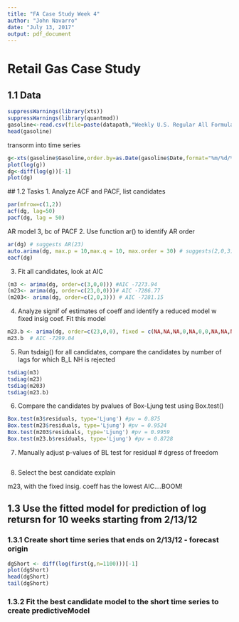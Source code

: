 ```yaml
---
title: "FA Case Study Week 4"
author: "John Navarro"
date: "July 13, 2017"
output: pdf_document
---
```


# Retail Gas Case Study
## 1.1 Data
```r
suppressWarnings(library(xts))
suppressWarnings(library(quantmod))
gasoline<-read.csv(file=paste(datapath,"Weekly U.S. Regular All Formulations Retail Gasoline Prices.csv",sep="/"))
head(gasoline)
```

transorm into time series
```r
g<-xts(gasoline$Gasoline,order.by=as.Date(gasoline$Date,format="%m/%d/%y"))
plot(log(g))
dg<-diff(log(g))[-1]
plot(dg)
```
 
 ## 1.2 Tasks
 1. Analyze ACF and PACF, list candidates
 
```r
par(mfrow=c(1,2))
acf(dg, lag=50)
pacf(dg, lag = 50)
```
AR model 3, bc of PACF
2. Use function ar() to identify AR order

```r
ar(dg) # suggests AR(23)
auto.arima(dg, max.p = 10,max.q = 10, max.order = 30) # suggests(2,0,3)
eacf(dg)
```
3. Fit all candidates, look at AIC
```r
(m3 <- arima(dg, order=c(3,0,0))) #AIC -7273.94
(m23<- arima(dg, order=c(23,0,0)))# AIC -7286.77
(m203<- arima(dg, order=c(2,0,3))) # AIC -7281.15
```
4. Analyze signif of estimates of coeff and identify a reduced model w fixed insig coef.
Fit this model
```r
m23.b <- arima(dg, order=c(23,0,0), fixed = c(NA,NA,NA,0,NA,0,0,NA,NA,NA,0,0,0,NA,NA,0,NA,NA,NA,0,0,0,NA,NA), transform.pars = F)
m23.b  # AIC -7299.04

```
5. Run tsdaig() for all candidates, compare the candidates by number of lags for which B_L NH is rejected
```r
tsdiag(m3)
tsdiag(m23)
tsdiag(m203)
tsdiag(m23.b)
```
6. Compare the candidates by pvalues of Box-Ljung test using Box.test()
```r
Box.test(m3$residuals, type='Ljung') #pv = 0.875
Box.test(m23$residuals, type='Ljung') #pv = 0.9524
Box.test(m203$residuals, type='Ljung') #pv = 0.9959
Box.test(m23.b$residuals, type='Ljung') #pv = 0.8728
```
7. Manually adjust p-values of BL test for residual # dgress of freedom
```r


```
8. Select the best candidate explain


m23, with the fixed insig. coeff has the lowest AIC....BOOM!

## 1.3 Use the fitted model for prediction of log retursn for 10 weeks starting from 2/13/12

### 1.3.1 Create short time series that ends on 2/13/12 - forecast origin
```r
dgShort <- diff(log(first(g,n=1100)))[-1]
plot(dgShort)
head(dgShort)
tail(dgShort)

```
### 1.3.2 Fit the best candidate model to the short time series to create predictiveModel



